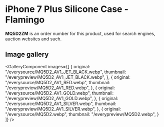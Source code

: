 
# iPhone 7 Plus Silicone Case - Flamingo

<Callout type='info' emoji='👉🏻'>**MQ5D2ZM** is an order number for this product, used for search engines, auction websites and such.</Callout>

## Image gallery

<GalleryComponent
    images={[
      {
        original: "/everysource/MQ5D2_AV1_JET_BLACK.webp",
        thumbnail: "/everypreview/MQ5D2_AV1_JET_BLACK.webp",
      },
      {
        original: "/everysource/MQ5D2_AV1_RED.webp",
        thumbnail: "/everypreview/MQ5D2_AV1_RED.webp",
      },
      {
        original: "/everysource/MQ5D2_AV1_GOLD.webp",
        thumbnail: "/everypreview/MQ5D2_AV1_GOLD.webp",
      },
      {
        original: "/everysource/MQ5D2_AV1_SILVER.webp",
        thumbnail: "/everypreview/MQ5D2_AV1_SILVER.webp",
      },
      {
        original: "/everysource/MQ5D2.webp",
        thumbnail: "/everypreview/MQ5D2.webp",
      }
    ]}
  />
